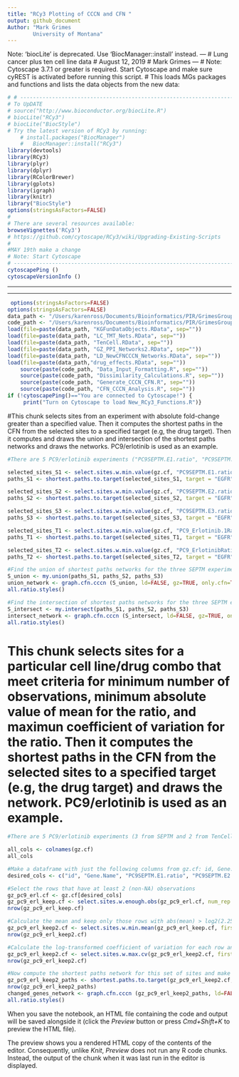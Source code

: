 ```yaml
---
title: "RCy3 Plotting of CCCN and CFN "
output: github_document
Author: "Mark Grimes
        University of Montana"
---
```

Note: 'biocLite' is deprecated.
Use 'BiocManager::install' instead.
---
# Lung cancer plus ten cell line data
# August 12, 2019
# Mark Grimes
---
# Note: Cytoscape 3.7.1 or greater is required. Start Cytoscape and make sure cyREST is activated before running this script.
# This loads MGs packages and functions and lists the data objects from the new data:
```r
# # ------------------------------------------------------------------------
# To UpDATE
# source("http://www.bioconductor.org/biocLite.R")
# biocLite("RCy3")
# biocLite("BiocStyle")
# Try the latest version of RCy3 by running:
    # install.packages("BiocManager")
    #   BiocManager::install("RCy3")
library(devtools)
library(RCy3)
library(plyr)
library(dplyr)
library(RColorBrewer)
library(gplots)
library(igraph)
library(knitr)
library("BiocStyle")
options(stringsAsFactors=FALSE)
#
# There are several resources available:
browseVignettes('RCy3')
# https://github.com/cytoscape/RCy3/wiki/Upgrading-Existing-Scripts
# 
#MAY 19th make a change
# Note: Start Cytoscape
# ------------------------------------------------------------------------
cytoscapePing ()
cytoscapeVersionInfo ()

```
---

---
```r
 options(stringsAsFactors=FALSE)
options(stringsAsFactors=FALSE)
data_path <- "/Users/karenross/Documents/Bioinformatics/PIR/GrimesGroupCollab/TenPTMAnalysis/TenCellLineNetwork-Rfiles2/Rfiles/"
code_path <- "/Users/karenross/Documents/Bioinformatics/PIR/GrimesGroupCollab/PTMs-to-CCCN-and-CFN/"
load(file=paste(data_path, "KGFunDataObjects.RData", sep=""))
load(file=paste(data_path, "LC_TMT_Nets.RData", sep=""))
load(file=paste(data_path, "TenCell.RData", sep=""))
load(file=paste(data_path, "GZ_PPI_Networks2.RData", sep=""))
load(file=paste(data_path, "LD_NewCFNCCCN_Networks.RData", sep=""))
load(file=paste(data_path,"drug_effects.RData", sep=""))
	source(paste(code_path, "Data_Input_Formatting.R", sep=""))
	source(paste(code_path, "Dissimilarity_Calculations.R", sep=""))
	source(paste(code_path, "Generate_CCCN_CFN.R", sep=""))
    source(paste(code_path, "CFN_CCCN_Analysis.R", sep=""))
if (!cytoscapePing()=="You are connected to Cytoscape!") {
     print("Turn on Cytoscape to load New_RCy3_Functions.R")}

```

#This chunk selects sites from an experiment with absolute fold-change greater than a specified value. Then it computes the shortest paths in the CFN from the selected sites to a specified target (e.g, the drug target). Then it computes and draws the union and intersection of the shortest paths networks and draws the networks. PC9/erlotinib is used as an example.  
```r
#There are 5 PC9/erlotinib experiments ("PC9SEPTM.E1.ratio", "PC9SEPTM.E2.ratio", "PC9SEPTM.E3.ratio", "PC9_Erlotinib.1Ratio", "PC9_ErlotinibRatio"). For each experiment select sites that have abs fold-change > 2.25-fold. Then find the shortest paths to EGFR.

selected_sites_S1 <- select.sites.w.min.value(gz.cf, "PC9SEPTM.E1.ratio", min_value = 2.25)
paths_S1 <- shortest.paths.to.target(selected_sites_S1, target = "EGFR")

selected_sites_S2 <- select.sites.w.min.value(gz.cf, "PC9SEPTM.E2.ratio", min_value = 2.25)
paths_S2 <- shortest.paths.to.target(selected_sites_S2, target = "EGFR")

selected_sites_S3 <- select.sites.w.min.value(gz.cf, "PC9SEPTM.E3.ratio", min_value = 2.25)
paths_S3 <- shortest.paths.to.target(selected_sites_S3, target = "EGFR")

selected_sites_T1 <- select.sites.w.min.value(gz.cf, "PC9_Erlotinib.1Ratio", min_value = 2.25)
paths_T1 <- shortest.paths.to.target(selected_sites_T1, target = "EGFR")

selected_sites_T2 <- select.sites.w.min.value(gz.cf, "PC9_ErlotinibRatio", min_value = 2.25)
paths_T2 <- shortest.paths.to.target(selected_sites_T2, target = "EGFR")

#Find the union of shortest paths networks for the three SEPTM experiments and draw the network
S_union <- my.union(paths_S1, paths_S2, paths_S3)
union_network <- graph.cfn.cccn (S_union, ld=FALSE, gz=TRUE, only.cfn=TRUE)
all.ratio.styles()

#Find the intersection of shortest paths networks for the three SEPTM experiments
S_intersect <- my.intersect(paths_S1, paths_S2, paths_S3)
intersect_network <- graph.cfn.cccn (S_intersect, ld=FALSE, gz=TRUE, only.cfn=TRUE)
all.ratio.styles()

```  

# This chunk selects sites for a particular cell line/drug combo that meet criteria for minimum number of observations, minimum absolute value of mean for the ratio, and maximun coefficient of variation for the ratio. Then it computes the shortest paths in the CFN from the selected sites to a specified target (e.g, the drug target) and draws the network. PC9/erlotinib is used as an example.  

```r
#There are 5 PC9/erlotinib experiments (3 from SEPTM and 2 from TenCellLines). Select sites that (i) have observed values in at least two experiments; (ii) have mean change of at least 2.25-fold; (iii) have a "small" standard deviation. Calculate the coefficient of variation for log-transformed data (https://en.wikipedia.org/wiki/Coefficient_of_variation). Select sites with CV<=1.

all_cols <- colnames(gz.cf)
all_cols

#Make a dataframe with just the following columns from gz.cf: id, Gene.Name and the 5 PC9/Erlotinib data columns
desired_cols <- c("id", "Gene.Name", "PC9SEPTM.E1.ratio", "PC9SEPTM.E2.ratio", "PC9SEPTM.E3.ratio", "PC9_Erlotinib.1Ratio", "PC9_ErlotinibRatio")

#Select the rows that have at least 2 (non-NA) observations
gz_pc9_erl.cf <- gz.cf[desired_cols]
gz_pc9_erl_keep.cf <- select.sites.w.enough.obs(gz_pc9_erl.cf, num_rep = 5, min_obs = 2)
nrow(gz_pc9_erl_keep.cf)

#Calculate the mean and keep only those rows with abs(mean) > log2(2.25)
gz_pc9_erl_keep2.cf <- select.sites.w.min.mean(gz_pc9_erl_keep.cf, first_rep = 3, num_rep = 5, min_mean = 2.25)
nrow(gz_pc9_erl_keep2.cf)

#Calculate the log-transformed coefficient of variation for each row and keep only rows with CV <=1
gz_pc9_erl_keep2.cf <- select.sites.w.max.cv(gz_pc9_erl_keep2.cf, first_rep = 3, num_rep =5, max_cv = 1)
nrow(gz_pc9_erl_keep2.cf)

#Now compute the shortest paths network for this set of sites and make Cytoscape graph.
gz_pc9_erl_keep2_paths <- shortest.paths.to.target(gz_pc9_erl_keep2.cf, target = "EGFR")
nrow(gz_pc9_erl_keep2_paths)
changed_genes_network <- graph.cfn.cccn (gz_pc9_erl_keep2_paths, ld=FALSE, gz=TRUE, only.cfn=TRUE)
all.ratio.styles()


```  


When you save the notebook, an HTML file containing the code and output will be saved alongside it (click the *Preview* button or press *Cmd+Shift+K* to preview the HTML file). 

The preview shows you a rendered HTML copy of the contents of the editor. Consequently, unlike *Knit*, *Preview* does not run any R code chunks. Instead, the output of the chunk when it was last run in the editor is displayed.

